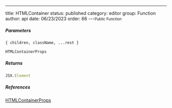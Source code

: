 ---
title: HTMLContainer
status: published
category: editor
group: Function
author: api
date: 06/23/2023
order: 66
---<Small>Public Function</Small>




##### Parameters


<ParametersTable>

<ParametersTableRow>
<ParametersTableName>

`{ children, className, ...rest }`

</ParametersTableName>
<ParametersTableDescription>

```ts
HTMLContainerProps
```



</ParametersTableDescription>
</ParametersTableRow>
</ParametersTable>

##### Returns


```ts
JSX.Element
```

##### References

[HTMLContainerProps](/gen/editor/HTMLContainerProps-type)

